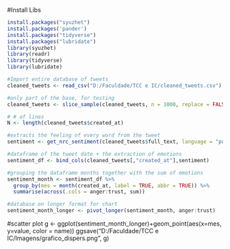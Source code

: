 #Install Libs
```r
install.packages("syuzhet")
install.packages('pander')
install.packages("tidyverse")
install.packages("lubridate")
library(syuzhet)
library(readr)
library(tidyverse)
library(lubridate)
```

```r
#Import entire database of tweets
cleaned_tweets <- read_csv("D:/Faculdade/TCC e IC/cleaned_tweets.csv")

#only part of the base, for testing
cleaned_tweets <- slice_sample(cleaned_tweets, n = 1000, replace = FALSE)

# # of lines
N <- length(cleaned_tweets$created_at)
```

```r
#extracts the feeling of every word from the tweet
sentiment <- get_nrc_sentiment(cleaned_tweets$full_text, language = "portuguese")

#dataframe of the tweet date + the extraction of emotions
sentiment_df <- bind_cols(cleaned_tweets[,"created_at"],sentiment)

#grouping the dataframe months together with the sum of emotions
sentiment_month <- sentiment_df %>% 
  group_by(mes = month(created_at, label = TRUE, abbr = TRUE)) %>% 
  summarise(across(.cols = anger:trust, sum))

#database on longer format for chart
sentiment_month_longer <- pivot_longer(sentiment_month, anger:trust)

```


#scatter plot
g <- ggplot(sentiment_month_longer)+geom_point(aes(x=mes, y=value, color = name))
ggsave("D:/Faculdade/TCC e IC/Imagens/grafico_dispers.png", g)